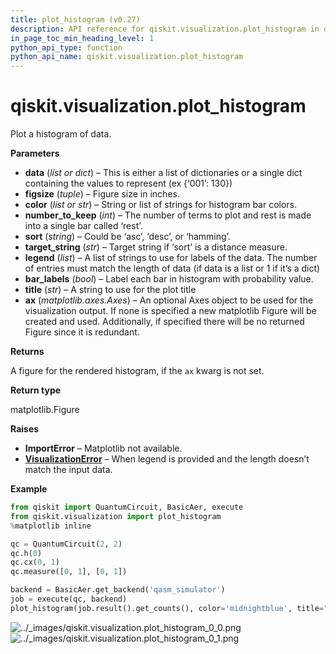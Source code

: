 ```yaml
---
title: plot_histogram (v0.27)
description: API reference for qiskit.visualization.plot_histogram in qiskit v0.27
in_page_toc_min_heading_level: 1
python_api_type: function
python_api_name: qiskit.visualization.plot_histogram
---
```


<span id="qiskit-visualization-plot-histogram" />

# qiskit.visualization.plot\_histogram

<Function id="qiskit.visualization.plot_histogram" isDedicatedPage={true} github="https://github.com/qiskit/qiskit/tree/stable/0.17/qiskit/visualization/counts_visualization.py" signature="plot_histogram(data, figsize=(7, 5), color=None, number_to_keep=None, sort='asc', target_string=None, legend=None, bar_labels=True, title=None, ax=None)">
  Plot a histogram of data.

  **Parameters**

  *   **data** (*list or dict*) – This is either a list of dictionaries or a single dict containing the values to represent (ex \{‘001’: 130})
  *   **figsize** (*tuple*) – Figure size in inches.
  *   **color** (*list or str*) – String or list of strings for histogram bar colors.
  *   **number\_to\_keep** (*int*) – The number of terms to plot and rest is made into a single bar called ‘rest’.
  *   **sort** (*string*) – Could be ‘asc’, ‘desc’, or ‘hamming’.
  *   **target\_string** (*str*) – Target string if ‘sort’ is a distance measure.
  *   **legend** (*list*) – A list of strings to use for labels of the data. The number of entries must match the length of data (if data is a list or 1 if it’s a dict)
  *   **bar\_labels** (*bool*) – Label each bar in histogram with probability value.
  *   **title** (*str*) – A string to use for the plot title
  *   **ax** (*matplotlib.axes.Axes*) – An optional Axes object to be used for the visualization output. If none is specified a new matplotlib Figure will be created and used. Additionally, if specified there will be no returned Figure since it is redundant.

  **Returns**

  A figure for the rendered histogram, if the `ax` kwarg is not set.

  **Return type**

  matplotlib.Figure

  **Raises**

  *   **ImportError** – Matplotlib not available.
  *   [**VisualizationError**](qiskit.visualization.VisualizationError "qiskit.visualization.VisualizationError") – When legend is provided and the length doesn’t match the input data.

  **Example**

  ```python
  from qiskit import QuantumCircuit, BasicAer, execute
  from qiskit.visualization import plot_histogram
  %matplotlib inline

  qc = QuantumCircuit(2, 2)
  qc.h(0)
  qc.cx(0, 1)
  qc.measure([0, 1], [0, 1])

  backend = BasicAer.get_backend('qasm_simulator')
  job = execute(qc, backend)
  plot_histogram(job.result().get_counts(), color='midnightblue', title="New Histogram")
  ```

  ![../\_images/qiskit.visualization.plot\_histogram\_0\_0.png](/images/api/qiskit/0.27/qiskit.visualization.plot_histogram_0_0.png) ![../\_images/qiskit.visualization.plot\_histogram\_0\_1.png](/images/api/qiskit/0.27/qiskit.visualization.plot_histogram_0_1.png)
</Function>

